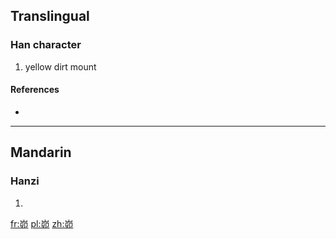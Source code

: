 ==Translingual==

===Han character===
{{Han char|rn=46|rad=山|as=05|sn=8|four=|canj=山竹竹中 (UHHL)}}

# yellow dirt mount

====References====
* {{Han ref|kx=0310.071|hdz=10768.090|uh=5CC1|ud=23745}}

----

==Mandarin==

===Hanzi===
{{cmn-hanzi|pin=[[mǎo]] ([[mao3]])|wg=mao<sup>3</sup>}}

# {{defn|lang=cmn|sort=山05}}

[[fr:峁]]
[[pl:峁]]
[[zh:峁]]